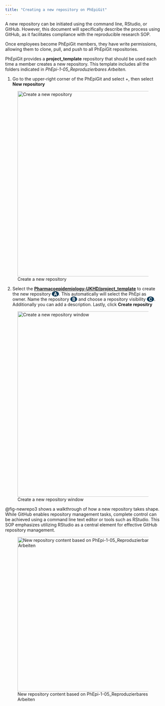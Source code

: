```yaml
---
title: "Creating a new repository on PhEpiGit"
---
```


A new repository can be initiated using the command line, RStudio, or GitHub. However, this document will specifically describe the process using GitHub, as it facilitates compliance with the reproducible research SOP.

Once employees become PhEpiGit members, they have write permissions, allowing them to clone, pull, and push to all PhEpiGit repositories.

PhEpiGit provides a **project_template** repository that should be used each time a member creates a new repository. This template includes all the folders indicated in _PhEpi-1-05_Reproduzierbares Arbeiten._

1. Go to the upper-right corner of the PhEpiGit and select +, then select **New repository**

![Create a new repository](images/newrepo.svg){#fig-newrepo .absolute top=160 left=380 width="600"}

<!-- this is the rectangle 

:::{style="position: absolute; left: 490px; top: 395px; height: 35px; width: 245px; border:2px solid #004a6f; padding: 0px; padding-left: 0px; box-shadow: 0px 0px 0px 0px #85929e; border-radius: 5px;"}
:::

-->

<!-- 

[[-]{style="color: #143D59"}A[-]{style="color: #143D59"}]{style="color: white; font-weight: bold; background-color: #143D59; border-radius: 50%;"}

-->




2. Select the [**Pharmacoepidemiology-UKHD/project_template** ](project_template.qmd) to create the new repository [[-]{style="color: #143D59"}A[-]{style="color: #143D59"}]{style="color: white; font-weight: bold; background-color: #143D59; border-radius: 50%;"}. This automatically will select the PhEpi as owner. Name the repository [[-]{style="color: #143D59"}B[-]{style="color: #143D59"}]{style="color: white; font-weight: bold; background-color: #143D59; border-radius: 50%;"} and choose a repository visibility [[-]{style="color: #143D59"}C[-]{style="color: #143D59"}]{style="color: white; font-weight: bold; background-color: #143D59; border-radius: 50%;"}. Additionally you can add a description. Lastly, click **Create repositry**





![Create a new repository window](images/newrepo2.svg){#fig-newrepo2 .absolute top=160 left=380 width="600"}

<!-- this is the circle 

:::{style="position: absolute; left: 365px; top: 945px; height: 35px; width: 35px; border:0px solid #004aad; padding: 0px; padding-left: 0px; box-shadow: 0px 0px 0px 0px #85929e; border-radius: 5px;"}
<div class="numberCircle">A</div>
:::


:::{style="position: absolute; left: 365px; top: 1190px; height: 35px; width: 35px; border:0px solid #004aad; padding: 0px; padding-left: 0px; box-shadow: 0px 0px 0px 0px #85929e; border-radius: 5px;"}
<div class="numberCircle">B</div>
:::


:::{style="position: absolute; left: 365px; top: 1280px; height: 35px; width: 35px; border:0px solid #004aad; padding: 0px; padding-left: 0px; box-shadow: 0px 0px 0px 0px #85929e; border-radius: 5px;"}
<div class="numberCircle">C</div>
:::

-->

@fig-newrepo3  shows a walkthrough of how a new repository takes shape. While GitHub enables repository management tasks, complete control can be achieved using a command line text editor or tools such as RStudio. This SOP emphasizes utilizing RStudio as a central element for effective GitHub repository management.

![New repository content based on PhEpi-1-05_Reproduzierbares Arbeiten](images/newrepo3.png){#fig-newrepo3 .absolute top=160 left=380 width="500"}


